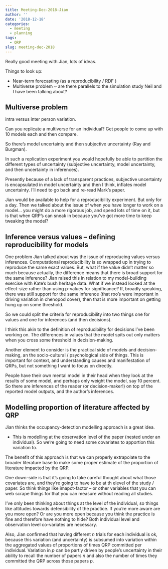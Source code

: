 ```yaml
---
title: Meeting-Dec-2018-Jian
author: ''
date: '2018-12-18'
categories:
  - meeting
  - planning
tags:
  - QRP
slug: meeting-dec-2018
---
```


Really good meeting with Jian, lots of ideas.

Things to look up:

- Near-term forecasting (as a reproducibility / RDF )
- Multiverse problem ~ are there parallels to the simulation study Neil and I have been talking about?

## Multiverse problem

intra versus inter person variation.

Can you replicate a multiverse for an individual? Get people to come up with 10 models each and then compare.

So there's model uncertainty and then subjective uncertainty (Ray and Burgman).

In such a replication experiment you would hopefully be able to partition the different types of uncertainty (subjective uncertainty, model uncertainty, and then uncertainty in inferences).

Presently because of a lack of transparent practices, subjective uncertainty is encapsulated in model uncertainty and then I think, inflates model uncertainty. I'll need to go back and re-read Mark's paper.

Jian would be available to help for a reproducibility experiment. But only for a day. Then we talked about the issue of when you have longer to work on a model... you might do a more rigorous job, and spend lots of time on it, but is that when QRP's can sneak in because you've got more time to keep tweaking the model?

## Inference versus values -- defining reproducibility for models

One problem Jian talked about was the issue of reproducing values versus inferences. Computational reproducibility is so wrapped up in trying to reproduce the same exact values. But, what if the value didn't matter so much because actually, the difference means that there is broad support for the same inference? Jian raised this in relation to my model-building exercise with Kate's bush heritage data. What if we instead looked at the effect-size rather than using p-values for significance? If, broadly speaking, there was still support for the same inference (that roo's were important in driving variation in chenopod cover), then that is more important on getting hung up on some threshold.

So we could split the criteria for reproducibility into two things one for values and one for inferences (and then decisions).

I think this akin to the definition of reproducibility for decisions I've been working on. The differences in values that the model spits out only matters when you cross some threshold in decision-making.

Another element to consider is the practical side of models and decision-making, an the socio-cultural / psychological side of things. This is important for context, and understanding causes and manifestation of QRPs, but not something I want to focus on directly. 

People have their own mental model in their head when they look at the results of some model, and perhaps only weight the model, say 10 percent. So there are inferences of the reader (or decision-maker!) on top of the reported model outputs, and the author's inferences.

## Modelling proportion of literature affected by QRP

Jian thinks the occupancy-detection modelling approach is a great idea. 

- This is modelling at the observation level of the paper (nested under an individual). So we're going to need some covariates to apportion this variation to. 

The benefit of this approach is that we can properly extrapolate to the broader literature base to make some proper estimate of the proportion of literature impacted by the QRP.

One down-side is that it's going to take careful thought about what those covariates are, and they're going to have to be at th elevel of the study / paper. So think things like imapct-factor -- or other variables that you can web scrape things for that you can measure without reading all studies.

I've only been thinking about things at the level of the individual, so things like attitudes towards defensibility of the practice. If you're more aware are you more open? Or are you more open because you think the practice is fine and therefore have nothing to hide? Both individual level and observation level co-variates are necessary.

Also, Jian confirmed that having different *n* trials for each individual is ok, because this variation (and uncertainty) is subsumed into variation within the aggregated values of proportions of times QRP committed per individual. Variation in *p* can be partly driven by people's uncertainty in their ability to recall the number of papers *n* and also the number of times they committed the QRP across those papers *p*.


